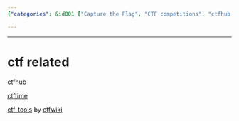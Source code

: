 ```yaml
---
{"categories": &id001 ["Capture the Flag", "CTF competitions", "ctfhub.com", "ctftime.org", "ctf-tools", "ctf-wiki.org", "resources for CTF participants"], "category": "ctf competitions", "date": "2023-12-22 23:52:59", "description": "This article highlights three valuable resources for participants in Capture the Flag (CTF) competitions: ctfhub.com, ctftime.org, and ctf-tools from ctf-wiki.org. These websites and tools offer useful information and assistance to help competitors navigate and excel in CTF events.", "tags": *id001, "title": "ctf related"}

---
```


------

# ctf related

[ctfhub](https://www.ctfhub.com/)

[ctftime](https://ctftime.org)

[ctf-tools](https://github.com/ctf-wiki/ctf-tools) by [ctfwiki](https://ctf-wiki.org/)

